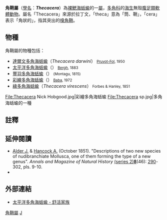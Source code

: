 {{Automatic Taxobox
| taxon = Thecacera
| authority = [[約翰·弗萊明_(自然學家)|Fleming]], 1828<ref>Fleming (1828) ''Hist. Brit. Anim.'': 283.</ref><!---John Fleming (naturalist)--->
| image = Thecacera sp. (Polyceridae nudibranch).jpg
| image_caption = 多角海蛞蝓的一種（[http://www.seaslugforum.net/factsheet.cfm?base=thecsp2 ''Thecacera'' sp.]）
}}
'''角鞘屬'''（[[學名|學名]]：'''''Thecacera'''''）為[[裸鰓海蛞蝓|裸鰓海蛞蝓]]的一[[屬|屬]]，[[多角科|多角科]]的[[海生|海生]]無殼[[腹足類|腹足類]][[軟體動物|軟體動物]]。屬名「Thecacera」來源於拉丁文，「theca」意為「筒、鞘」，「cera」表示「角狀的」，指其突出的[[嗅角鞘|嗅角鞘]]。

== 物種 ==
角鞘屬的物種包括：
* [[達爾文多角海蛞蝓|達爾文多角海蛞蝓]]（''Thecacera darwini''） <small>[[Alice_Pruvot-Fol|Pruvot-Fol]], 1950</small>
* [[太平洋多角海蛞蝓|太平洋多角海蛞蝓]]（''{{tsl|en|Thecacera pacifica|Thecacera pacifica}}''） <small>[[Rudolph_Bergh|Bergh]], 1883</small>
* [[豐羽多角海蛞蝓|豐羽多角海蛞蝓]]（''{{tsl|en|Thecacera pennigera|Thecacera pennigera}}''） <small>(Montagu, 1815)</small>
* [[彩繪多角海蛞蝓|彩繪多角海蛞蝓]]（''{{tsl|en|Thecacera picta|Thecacera picta}}''） <small>[[Kikutaro_Baba|Baba]], 1972</small>
* [[綠多角海蛞蝓|綠多角海蛞蝓]]（''Thecacera virescens''） <small>Forbes & Hanley, 1851</small>

<gallery>
File:Thecacera Nick Hobgood.jpg|彩繪多角海蛞蝓
File:Thecacera sp.jpg|多角海蛞蝓的一種
</gallery>

== 註釋 ==
{{reflist}}

== 延伸閱讀 ==
{{refbegin}}
* [[Joshua_Alder|Alder J.]] & [[Albany_Hancock|Hancock A.]] (October 1851). "Descriptions of two new species of nudibranchiate Mollusca, one of them forming the type of a new genus". ''Annals and Magazine of Natural History'' [http://www.archive.org/details/annalsmagazineof28lond (series 2)'''8'''](46): [http://www.archive.org/stream/annalsmagazineof28lond#page/290/mode/2up 290]-302, pls. 9-10.
* {{Shelldoc 320120816001 |pages=頁112、113 }}
{{refend}}

== 外部連結 ==
{{commons category|Thecacera}}
*[http://seaslug.myweb.hinet.net/SeaSlug/NUDIBRANCHIA-DORIDINA/Polyceridae/ThecaceraPacifica.htm 太平洋多角海蛞蝓 - 舒活家族]{{dead link|date=2018年4月 |bot=InternetArchiveBot |fix-attempted=yes }}

{{Taxonbar}}
[[Category:角鞘屬|]]
[[Category:_1828年描述的分类群|J]]
